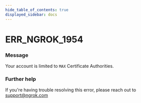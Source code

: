 ```yaml
---
hide_table_of_contents: true
displayed_sidebar: docs
---
```



# ERR_NGROK_1954

### Message

Your account is limited to `MAX` Certificate Authorities.

<ErrorDetails error="err_ngrok_1954" />

### Further help

If you're having trouble resolving this error, please reach out to [support@ngrok.com](mailto:support@ngrok.com?subject=Help%20with%20ERR_NGROK_1954)
